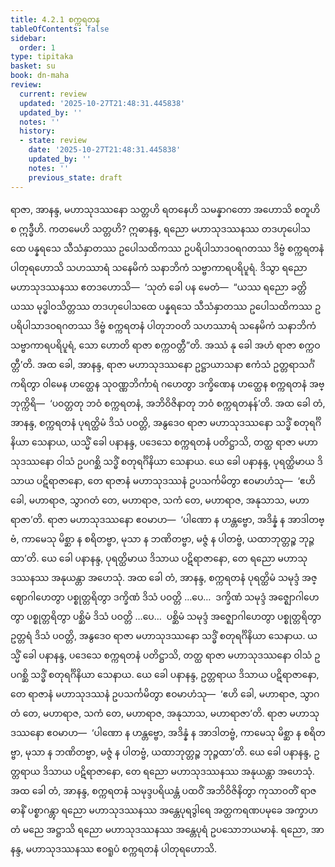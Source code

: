 ```yaml
---
title: 4.2.1 စက္ကရတန
tableOfContents: false
sidebar:
  order: 1
type: tipitaka
basket: su
book: dn-maha
review:
  current: review
  updated: '2025-10-27T21:48:31.445838'
  updated_by: ''
  notes: ''
  history:
  - state: review
    date: '2025-10-27T21:48:31.445838'
    updated_by: ''
    notes: ''
    previous_state: draft
---
```



<ReviewStatus review={frontmatter.review} showDetails={true} />

<HypothesisAnnotation frontmatter={frontmatter} />

<DynamicBreadcrumb />

<Division number="243" book="dn-maha" e="ch" v="7" p="141">

<Paragraph number="540" book="dn-maha">
ရာဇာ, အာနန္ဒ, မဟာသုဒဿနော သတ္တဟိ ရတနေဟိ သမန္နာဂတော အဟောသိ စတူဟိ စ ဣဒ္ဓီဟိ. ကတမေဟိ သတ္တဟိ? ဣဓာနန္ဒ, ရညော မဟာသုဒဿနဿ တဒဟုပေါသထေ ပန္နရသေ သီသံနှာတဿ ဥပေါသထိကဿ ဥပရိပါသာဒဝရဂတဿ ဒိဗ္ဗံ စက္ကရတနံ ပါတုရဟောသိ သဟဿာရံ သနေမိကံ သနာဘိကံ သဗ္ဗာကာရပရိပူရံ. ဒိသွာ ရညော မဟာသုဒဿနဿ ဧတဒဟောသိ—  ‘သုတံ ခေါ ပန မေတံ—  “ယဿ ရညော ခတ္တိယဿ မုဒ္ဓါဝသိတ္တဿ တဒဟုပေါသထေ ပန္နရသေ သီသံနှာတဿ ဥပေါသထိကဿ ဥပရိပါသာဒဝရဂတဿ ဒိဗ္ဗံ စက္ကရတနံ ပါတုဘဝတိ သဟဿာရံ သနေမိကံ သနာဘိကံ သဗ္ဗာကာရပရိပူရံ, သော ဟောတိ ရာဇာ စက္ကဝတ္တီ”တိ. အဿံ နု ခေါ အဟံ ရာဇာ စက္ကဝတ္တီ’တိ.
</Paragraph>

</Division>
<Division number="244" book="dn-maha" e="ch" v="7" p="141">

<Paragraph number="541" book="dn-maha">
အထ ခေါ, အာနန္ဒ, ရာဇာ မဟာသုဒဿနော ဥဋ္ဌာယာသနာ ဧကံသံ ဥတ္တရာသင်္ဂံ ကရိတွာ ဝါမေန ဟတ္ထေန သုဝဏ္ဏဘိင်္ကာရံ ဂဟေတွာ ဒက္ခိဏေန ဟတ္ထေန စက္ကရတနံ အဗ္ဘုက္ကိရိ—  ‘ပဝတ္တတု ဘဝံ စက္ကရတနံ, အဘိဝိဇိနာတု ဘဝံ စက္ကရတနန်’တိ. အထ ခေါ တံ, အာနန္ဒ, စက္ကရတနံ ပုရတ္ထိမံ ဒိသံ ပဝတ္တိ, အနွဒေဝ ရာဇာ မဟာသုဒဿနော သဒ္ဓိံ စတုရင်္ဂိနိယာ သေနာယ, ယသ္မိံ ခေါ ပနာနန္ဒ, ပဒေသေ စက္ကရတနံ ပတိဋ္ဌာသိ, တတ္ထ ရာဇာ မဟာသုဒဿနော ဝါသံ ဥပဂစ္ဆိ သဒ္ဓိံ စတုရင်္ဂိနိယာ သေနာယ. ယေ ခေါ ပနာနန္ဒ, ပုရတ္ထိမာယ ဒိသာယ ပဋိရာဇာနော, တေ ရာဇာနံ မဟာသုဒဿနံ ဥပသင်္ကမိတွာ ဧဝမာဟံသု—  ‘ဧဟိ ခေါ, မဟာရာဇ, သွာဂတံ တေ, မဟာရာဇ, သကံ တေ, မဟာရာဇ, အနုသာသ, မဟာရာဇာ’တိ. ရာဇာ မဟာသုဒဿနော ဧဝမာဟ—  ‘ပါဏော န ဟန္တဗ္ဗော, အဒိန္နံ န အာဒါတဗ္ဗံ, ကာမေသု မိစ္ဆာ န စရိတဗ္ဗာ, မုသာ န ဘဏိတဗ္ဗာ, မဇ္ဇံ န ပါတဗ္ဗံ, ယထာဘုတ္တဉ္စ ဘုဉ္ဇထာ’တိ. ယေ ခေါ ပနာနန္ဒ, ပုရတ္ထိမာယ ဒိသာယ ပဋိရာဇာနော, တေ ရညော မဟာသုဒဿနဿ အနုယန္တာ အဟေသုံ. အထ ခေါ တံ, အာနန္ဒ, စက္ကရတနံ ပုရတ္ထိမံ သမုဒ္ဒံ အဇ္ဈောဂါဟေတွာ ပစ္စုတ္တရိတွာ ဒက္ခိဏံ ဒိသံ ပဝတ္တိ …ပေ…  ဒက္ခိဏံ သမုဒ္ဒံ အဇ္ဈောဂါဟေတွာ ပစ္စုတ္တရိတွာ ပစ္ဆိမံ ဒိသံ ပဝတ္တိ …ပေ…  ပစ္ဆိမံ သမုဒ္ဒံ အဇ္ဈောဂါဟေတွာ ပစ္စုတ္တရိတွာ ဥတ္တရံ ဒိသံ ပဝတ္တိ, အနွဒေဝ ရာဇာ မဟာသုဒဿနော သဒ္ဓိံ စတုရင်္ဂိနိယာ သေနာယ. ယသ္မိံ ခေါ ပနာနန္ဒ, ပဒေသေ စက္ကရတနံ ပတိဋ္ဌာသိ, တတ္ထ ရာဇာ မဟာသုဒဿနော ဝါသံ ဥပဂစ္ဆိ သဒ္ဓိံ စတုရင်္ဂိနိယာ သေနာယ. ယေ ခေါ ပနာနန္ဒ, ဥတ္တရာယ ဒိသာယ ပဋိရာဇာနော, တေ ရာဇာနံ မဟာသုဒဿနံ ဥပသင်္ကမိတွာ ဧဝမာဟံသု—  ‘ဧဟိ ခေါ, မဟာရာဇ, သွာဂတံ တေ, မဟာရာဇ, သကံ တေ, မဟာရာဇ, အနုသာသ, မဟာရာဇာ’တိ. ရာဇာ မဟာသုဒဿနော ဧဝမာဟ—  ‘ပါဏော န ဟန္တဗ္ဗော, အဒိန္နံ န အာဒါတဗ္ဗံ, ကာမေသု မိစ္ဆာ န စရိတဗ္ဗာ, မုသာ န ဘဏိတဗ္ဗာ, မဇ္ဇံ န ပါတဗ္ဗံ, ယထာဘုတ္တဉ္စ ဘုဉ္ဇထာ’တိ. ယေ ခေါ ပနာနန္ဒ, ဥတ္တရာယ ဒိသာယ ပဋိရာဇာနော, တေ ရညော မဟာသုဒဿနဿ အနုယန္တာ အဟေသုံ.
</Paragraph>

</Division>
<Division number="245" book="dn-maha" e="ch" v="7" p="142">

<Paragraph number="542" book="dn-maha">
အထ ခေါ တံ, အာနန္ဒ, စက္ကရတနံ သမုဒ္ဒပရိယန္တံ ပထဝိံ အဘိဝိဇိနိတွာ ကုသာဝတိံ ရာဇဓာနိံ ပစ္စာဂန္တွာ ရညော မဟာသုဒဿနဿ အန္တေပုရဒွါရေ အတ္ထကရဏပမုခေ အက္ခာဟတံ မညေ အဋ္ဌာသိ ရညော မဟာသုဒဿနဿ အန္တေပုရံ ဥပသောဘယမာနံ. ရညော, အာနန္ဒ, မဟာသုဒဿနဿ ဧဝရူပံ စက္ကရတနံ ပါတုရဟောသိ.
</Paragraph>
</Division>